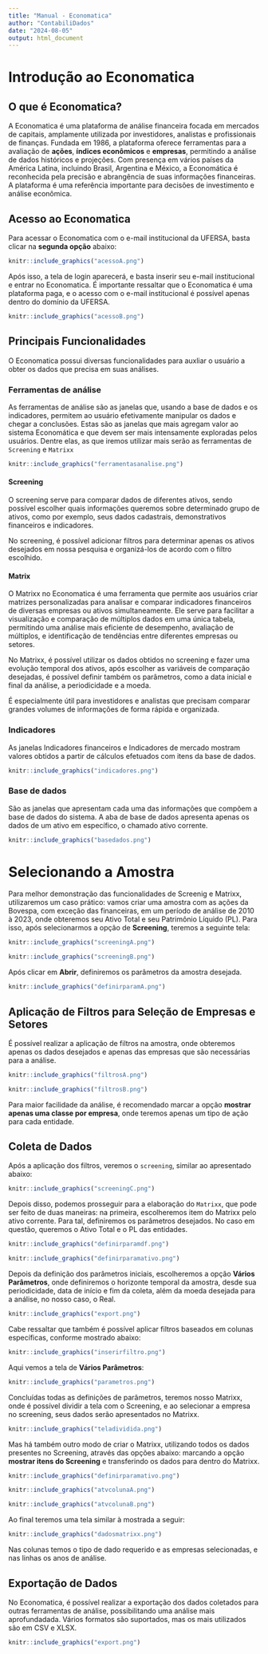 ```yaml
---
title: "Manual - Economatica"
author: "ContabiliDados"
date: "2024-08-05"
output: html_document
---
```


# Introdução ao Economatica

## O que é Economatica?

A Economatica é uma plataforma de análise financeira focada em mercados de capitais, amplamente utilizada por investidores, analistas e profissionais de finanças. Fundada em 1986, a plataforma oferece ferramentas para a avaliação de **ações**, **índices econômicos** e **empresas**, permitindo a análise de dados históricos e projeções. 
Com presença em vários países da América Latina, incluindo Brasil, Argentina e México, a Economática é reconhecida pela precisão e abrangência de suas informações financeiras. A plataforma é uma referência importante para decisões de investimento e análise econômica.

## Acesso ao Economatica

Para acessar o Economatica com o e-mail institucional da UFERSA, basta clicar na **segunda opção** abaixo:	

```r
knitr::include_graphics("acessoA.png")
```

Após isso, a tela de login aparecerá, e basta inserir seu e-mail institucional e entrar no Economatica. É importante ressaltar que o Economatica é uma plataforma paga, e o acesso com o e-mail institucional é possível apenas dentro do domínio da UFERSA.

```r
knitr::include_graphics("acessoB.png")
```

## Principais Funcionalidades

O Economatica possui diversas funcionalidades para auxliar o usuário a obter os dados que precisa em suas análises. 

### Ferramentas de análise

As ferramentas de análise são as janelas que, usando a base de dados e os indicadores, permitem ao usuário efetivamente manipular os dados e chegar a conclusões. Estas são as janelas que mais agregam valor ao sistema Economática e que devem ser mais intensamente exploradas pelos usuários.
Dentre elas, as que iremos utilizar mais serão as ferramentas de `Screening` e `Matrixx`

```r
knitr::include_graphics("ferramentasanalise.png")
```

#### Screening

O screening serve para comparar dados de diferentes ativos, sendo possível escolher quais informações queremos sobre determinado grupo de ativos, como por exemplo, seus dados cadastrais, demonstrativos financeiros e indicadores.

No screening, é possível adicionar filtros para determinar apenas os ativos desejados em nossa pesquisa e organizá-los de acordo com o filtro escolhido.

#### Matrix

O Matrixx no Economatica é uma ferramenta que permite aos usuários criar matrizes personalizadas para analisar e comparar indicadores financeiros de diversas empresas ou ativos simultaneamente. Ele serve para facilitar a visualização e comparação de múltiplos dados em uma única tabela, permitindo uma análise mais eficiente de desempenho, avaliação de múltiplos, e identificação de tendências entre diferentes empresas ou setores. 

No Matrixx, é possível utilizar os dados obtidos no screening e fazer uma evolução temporal dos ativos, após escolher as variáveis de comparação desejadas, é possível definir também os parâmetros, como a data inicial e final da análise, a periodicidade e a moeda.

É especialmente útil para investidores e analistas que precisam comparar grandes volumes de informações de forma rápida e organizada.

### Indicadores

As janelas Indicadores financeiros e Indicadores de mercado mostram valores obtidos a partir de cálculos efetuados com itens da base de dados.

```r
knitr::include_graphics("indicadores.png")
```

### Base de dados

São as janelas que apresentam cada uma das informações que compõem a base de dados do sistema. A aba de base de dados apresenta apenas os dados de um ativo em específico, o chamado ativo corrente.

```r
knitr::include_graphics("basedados.png")
```

# Selecionando a Amostra

Para melhor demonstração das funcionalidades de Screenig e Matrixx, utilizaremos um caso prático: vamos criar uma amostra com as ações da Bovespa, com exceção das financeiras, em um período de análise de 2010 à 2023, onde obteremos seu Ativo Total e seu Patrimônio Líquido (PL). 
Para isso, após selecionarmos a opção de **Screening**, teremos a seguinte tela:

```r
knitr::include_graphics("screeningA.png")
```

```r
knitr::include_graphics("screeningB.png")
```

Após clicar em **Abrir**, definiremos os parâmetros da amostra desejada.

```r
knitr::include_graphics("definirparamA.png")
```

## Aplicação de Filtros para Seleção de Empresas e Setores

É possível realizar a aplicação de filtros na amostra, onde obteremos apenas os dados desejados e apenas das empresas que são necessárias para a análise.

```r
knitr::include_graphics("filtrosA.png")
```
```r
knitr::include_graphics("filtrosB.png")
```

Para maior facilidade da análise, é recomendado marcar a opção **mostrar apenas uma classe por empresa**, onde teremos apenas um tipo de ação para cada entidade.

## Coleta de Dados

Após a aplicação dos filtros, veremos o `screening`, similar ao apresentado abaixo:

```r
knitr::include_graphics("screeningC.png")
```

Depois disso, podemos prosseguir para a elaboração do `Matrixx`, que pode ser feito de duas maneiras: na primeira, escolheremos item do Matrixx pelo ativo corrente. Para tal, definiremos os parâmetros desejados. No caso em questão, queremos o Ativo Total e o PL das entidades.

```r
knitr::include_graphics("definirparamdf.png")
```

```r
knitr::include_graphics("definirparamativo.png")
```

Depois da definição dos parâmetros iniciais, escolheremos a opção **Vários Parâmetros**, onde definiremos o horizonte temporal da amostra, desde sua periodicidade, data de início e fim da coleta, além da moeda desejada para a análise, no nosso caso, o Real.

```r
knitr::include_graphics("export.png")
```

Cabe ressaltar que também é possível aplicar filtros baseados em colunas específicas, conforme mostrado abaixo:

```r
knitr::include_graphics("inserirfiltro.png")
```

Aqui vemos a tela de **Vários Parâmetros**:

```r
knitr::include_graphics("parametros.png")
```

Concluídas todas as definições de parâmetros, teremos nosso Matrixx, onde é possível dividir a tela com o Screening, e ao selecionar a empresa no screening, seus dados serão apresentados no Matrixx.

```r
knitr::include_graphics("teladividida.png")
```

Mas há também outro modo de criar o Matrixx, utilizando todos os dados presentes no Screening, através das opções abaixo: marcando a opção **mostrar itens do Screening** e transferindo os dados para dentro do Matrixx.

```r
knitr::include_graphics("definirparamativo.png")
```

```r
knitr::include_graphics("atvcolunaA.png")
```

```r
knitr::include_graphics("atvcolunaB.png")
```

Ao final teremos uma tela similar à mostrada a seguir:

```r
knitr::include_graphics("dadosmatrixx.png")
```

Nas colunas temos o tipo de dado requerido e as empresas selecionadas, e nas linhas os anos de análise.

## Exportação de Dados

No Economatica, é possível realizar a exportação dos dados coletados para outras ferramentas de análise, possibilitando uma análise mais aprofundadada. Vários formatos são suportados, mas os mais utilizados são em CSV e XLSX.

```r
knitr::include_graphics("export.png")
```



